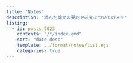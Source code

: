 ```yaml
---
title: "Notes"
description: "読んだ論文の要約や研究についてのメモ"
listing:
  - id: posts_2023
    contents: "/*/index.qmd"
    sort: "date desc"
    template: ../format/notes/list.ejs
    categories: true
---
```


:::{#notes}
:::

